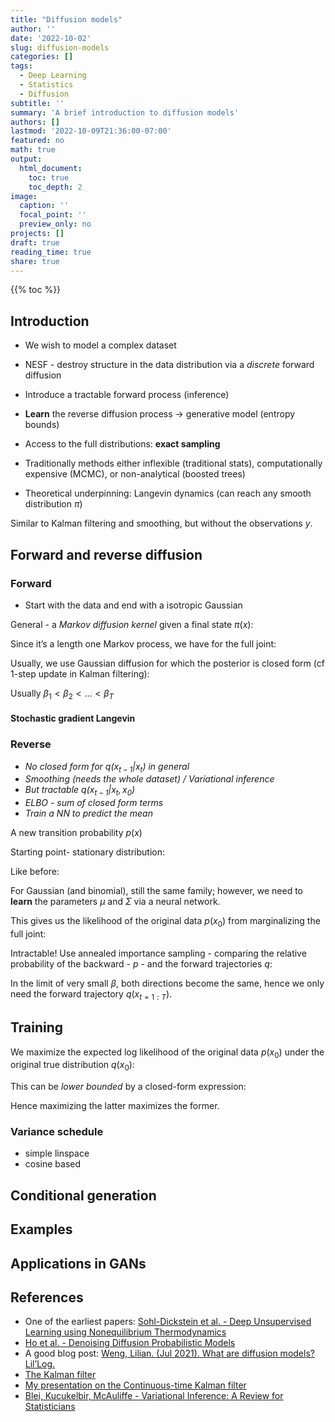```yaml
---
title: "Diffusion models"
author: ''
date: '2022-10-02'
slug: diffusion-models
categories: []
tags:
  - Deep Learning
  - Statistics
  - Diffusion
subtitle: ''
summary: 'A brief introduction to diffusion models'
authors: []
lastmod: '2022-10-09T21:36:00-07:00'
featured: no
math: true
output:
  html_document:
    toc: true
    toc_depth: 2
image:
  caption: ''
  focal_point: ''
  preview_only: no
projects: []
draft: true
reading_time: true
share: true
---
```


{{% toc %}}

## Introduction

- We wish to model a complex dataset
- NESF - destroy structure in the data distribution via a *discrete* forward diffusion
- Introduce a tractable forward process (inference)
- **Learn** the reverse diffusion process -> generative model (entropy bounds)
- Access to the full distributions: **exact sampling**
- Traditionally methods either inflexible (traditional stats), computationally expensive (MCMC), or non-analytical (boosted trees)

- Theoretical underpinning: Langevin dynamics (can reach any smooth distribution $\pi$)

Similar to Kalman filtering and smoothing, but without the observations $y$.


## Forward and reverse diffusion


### Forward

- Start with the data and end with a isotropic Gaussian


General -  a *Markov diffusion kernel* given a final state $\pi(x)$:
\begin{equation}
    q(x_t | x_{t-1}) = T_\pi(x_t | x_{t-1}; \beta_t)
\end{equation}

Since it's a length one Markov process, we have for the full joint:
\begin{equation}
    q(x_{t=0:T} ) = q(x_0) \prod_{i=1}^T q(x_i | x_{i-1})
\end{equation}

Usually, we use Gaussian diffusion for which the posterior is closed form (cf 1-step update in Kalman filtering):

<!-- TODO: check with Kalman - for Kalman you have observations as well -->
\begin{equation}
    q(x_t | x_{t-1}) = \mathcal{N}(\sqrt{1 - \beta_t}x_{t-1}, \beta_t \mathbf{I})
\end{equation}


Usually $\beta_1 < \beta_2 < ... < \beta_T$


#### Stochastic gradient Langevin


### Reverse

- *No closed form for $q(x_{t-1}|x_t)$ in general*
- *Smoothing (needs the whole dataset) / Variational inference*
- *But tractable $q(x_{t-1}|x_t, x_0)$*  
- *ELBO - sum of closed form terms*  
- *Train a NN to predict the mean*  

A new transition probability $p(x)$

Starting point- stationary distribution:
\begin{equation}
    \pi(x_T) := p(x_T)
\end{equation}

Like before:
\begin{equation}
    p(x_{t=T:0}) = p(x_T) \prod_{i=T-1}^1 p(x_i+1 | x_{i})
\end{equation}

For Gaussian (and binomial), still the same family; however, we need to **learn** the parameters $\mu$ and $\Sigma$ via a
neural network.

This gives us the likelihood of the original data $p(x_0)$ from marginalizing the full joint:
\begin{equation}
    p(x_0) = \int_{\mathcal{X}} p(x_{t=T:0}) ~ dx_1 .... dx_T
\end{equation}

Intractable! Use annealed importance sampling - comparing the relative probability of the backward - $p$ - and the forward trajectories $q$:
\begin{equation}
    p(x_0) = \int_{\mathcal{X}} q(x_{t=1:T}) ~p(x_T)~ \prod_{t=1}^T \frac{p(x_{t-1}|x_t)}{q(x_{t}|x_{t-1})} ~ dx_1 .... dx_T
\end{equation}

In the limit of very small $\beta$, both directions become the same, hence we only need the forward trajectory $q(x_{t=1:T})$.


## Training

We maximize the expected log likelihood of the original data $p(x_0)$ under the original true distribution $q(x_0)$:
\begin{equation}
    L(p) = \mathbb{E}_{q(x_0)} [p(x_0)] = \int_{\mathcal{X}} q(x_0) ~ log(p(x_T))~ dx_0
\end{equation}

This can be *lower bounded* by a closed-form expression:
<!-- TODO: -->

Hence maximizing the latter maximizes the former.








### Variance schedule

- simple linspace
- cosine based



## Conditional generation


## Examples

## Applications in GANs


## References

 - One of the earliest papers: [Sohl-Dickstein et al. - Deep Unsupervised Learning using Nonequilibrium Thermodynamics](https://arxiv.org/abs/1503.03585)  
 - [Ho et al. - Denoising Diffusion Probabilistic Models](https://arxiv.org/abs/2006.11239)
 - A good blog post: [Weng, Lilian. (Jul 2021). What are diffusion models? Lil’Log.](https://lilianweng.github.io/posts/2021-07-11-diffusion-models/) 
 - [The Kalman filter](https://en.wikipedia.org/wiki/Kalman_filter)  
 - [My presentation on the Continuous-time Kalman filter](../../uploads/leban_andrej - continuous time kalman filter.pdf)  
 - [Blei, Kucukelbir, McAuliffe - Variational Inference: A Review for Statisticians](https://arxiv.org/abs/1601.00670)
 




